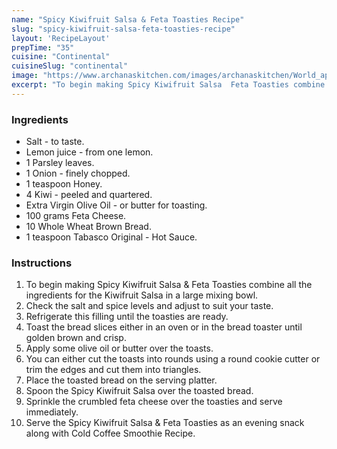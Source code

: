 ---
name: "Spicy Kiwifruit Salsa & Feta Toasties Recipe"
slug: "spicy-kiwifruit-salsa-feta-toasties-recipe"
layout: 'RecipeLayout'
prepTime: "35"
cuisine: "Continental"
cuisineSlug: "continental"
image: "https://www.archanaskitchen.com/images/archanaskitchen/World_appetizer/Spicy_Kiwi_Salsa_Toasties_with_feta_Cheese_recipe-2.jpg"
excerpt: "To begin making Spicy Kiwifruit Salsa  Feta Toasties combine all the ingredients for the Kiwifruit Salsa in a large mixing bowl"
---

### Ingredients

- Salt - to taste.
- Lemon juice - from one lemon.
- 1 Parsley leaves.
- 1 Onion - finely chopped.
- 1 teaspoon Honey.
- 4 Kiwi - peeled and quartered.
- Extra Virgin Olive Oil - or butter for toasting.
- 100 grams Feta Cheese.
- 10 Whole Wheat Brown Bread.
- 1 teaspoon Tabasco Original - Hot Sauce.

### Instructions

1. To begin making Spicy Kiwifruit Salsa & Feta Toasties combine all the ingredients for the Kiwifruit Salsa in a large mixing bowl.
1. Check the salt and spice levels and adjust to suit your taste.
1. Refrigerate this filling until the toasties are ready.
1. Toast the bread slices either in an oven or in the bread toaster until golden brown and crisp.
1. Apply some olive oil or butter over the toasts.
1. You can either cut the toasts into rounds using a round cookie cutter or trim the edges and cut them into triangles.
1. Place the toasted bread on the serving platter.
1. Spoon the Spicy Kiwifruit Salsa over the toasted bread.
1. Sprinkle the crumbled feta cheese over the toasties and serve immediately.
1. Serve the Spicy Kiwifruit Salsa & Feta Toasties as an evening snack along with Cold Coffee Smoothie Recipe.
